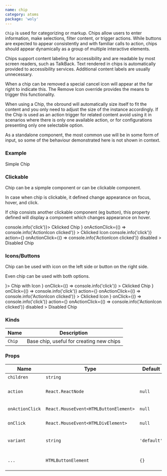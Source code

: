 ```yaml
---
name: chip
category: atoms
package: 'woly'
---
```



`Chip` is used for categorizing or markup. 
Chips allow users to enter information, make selections, filter content, or trigger actions. 
While buttons are expected to appear consistently and with familiar calls to action, chips should appear dynamically as a group of multiple interactive elements.

Chips support content labeling for accessibility and are readable by most screen readers, such as TalkBack. 
Text rendered in chips is automatically provided to accessibility services. Additional content labels are usually unnecessary.

When a chip can be removed a special cancel icon will appear at the far right to indicate this. 
The Remove Icon override provides the means to trigger this functionality.


When using a Chip, the obround will automatically size itself to fit the content and you only need to adjust the size of the instance accordingly. 
If the Chip is used as an action trigger for related content avoid using it in scenarios where there is only one available action, 
or for configurations presenting only one selectable option.

As a standalone component, the most common use will be in some form of input, so some of the behaviour demonstrated here is not shown in context.

### Example

<Playground>
  <Chip variant="default">Simple Chip</Chip>
</Playground>

### Clickable

Chip can be a sipmple component or can be clickable component. 

In case when chip is clickable, it defined change appearance on focus, hover, and click.

If chip consists another clickable component (eg button), this property defined will display a component which changes appearance on hover.

<Playground>
  <Chip variant="default" onClick={() => console.info('click')}>
    Cklicked Chip
  </Chip>
  <Chip
    variant="default"
    action={<CloseIcon />}
    onActionClick={() => console.info('ActionIcon clicked')}
  >
    Cklicked Icon
  </Chip>
  <Chip
    variant="default"
    onClick={() => console.info('click')}
    action={<CloseIcon />}
    onActionClick={() => console.info('ActionIcon clicked')}
    disabled
  >
    Disabled Chip
  </Chip>
</Playground>

### Icons/Buttons

Chip can be used with icon on the left side or button on the right side. 

Even chip can be used with both options.

<Playground>
  <Chip variant="default" icon={<PlusIcon />}>
    Chip with Icon
  </Chip>
  <Chip 
    variant="default" 
    icon={<PlusIcon />}
    onClick={() => console.info('click')}
  >
    Cklicked Chip
  </Chip>
  <Chip
    variant="default"
    icon={<PlusIcon />}
    onClick={() => console.info('click')}
    action={<CloseIcon />}
    onActionClick={() => console.info('ActionIcon clicked')}
  >
    Cklicked Icon
  </Chip>
  <Chip
    variant="default"
    icon={<PlusIcon />}
    onClick={() => console.info('click')}
    action={<CloseIcon />}
    onActionClick={() => console.info('ActionIcon clicked')}
    disabled
  >
    Disabled Chip
  </Chip>
</Playground>

### Kinds

| Name   | Description                              |
| ------ | ---------------------------------------- |
| `Chip` | Base chip, useful for creating new chips |

### Props

| Name            | Type                                         | Default     | Description                                        |
| ----------------| -------------------------------------------- | ----------- | -------------------------------------------------- |
| `children`      | `string`                                     |             | Text inside chip                                   |
| `action`        | `React.ReactNode`                            | `null`      | Icon to show on the right side of the text         |
| `onActionClick` | `React.MouseEvent<HTMLButtonElement>`        | `null`      | Callback when chip is clicked                      |
| `onClick`       | `React.MouseEvent<HTMLDivElement>`           | `null`      | Callback when chip is clicked                      |
| `variant`       | `string`                                     | `'default'` | Variant prop to style Chip component               |
| `...`           | `HTMLButtonElement`                          | `{}`        | Other props are inherited from `HTMLButtonElement` |
